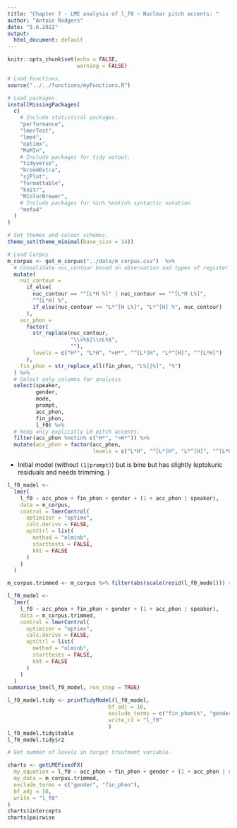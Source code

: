 ```yaml
---
title: "Chapter 7 - LME analysis of l_f0 ~ Nuclear pitch accents: "
author: "Antoin Rodgers"
date: "5.6.2022"
output:
  html_document: default
---
```


```r
knitr::opts_chunk$set(echo = FALSE,
                      warning = FALSE)

# Load Functions.
source("../../functions/myFunctions.R") 

# Load packages.
installMissingPackages(
  c(
    # Include statistical packages.
    "performance",
    "lmerTest",
    "lme4",
    "optimx",
    "MuMIn",
    # Include packages for tidy output.
    "tidyverse",
    "broomExtra",
    "sjPlot",
    "formattable",
    "knitr",
    "RColorBrewer",
    # Include packages for %in% %notin% syntactic notation
    "mefa4"
  )
)

# Set themes and colour schemes.
theme_set(theme_minimal(base_size = 14))

# Load Corpus
m_corpus <- get_m_corpus("../data/m_corpus.csv")  %>%
  # Consolidate nuc_contour based on observation and types of register shift.
  mutate(
    nuc_contour =
      if_else(
        nuc_contour == "^[L*H %]" | nuc_contour == "^[L*H L%]",
        "^[L*H] %",
        if_else(nuc_contour == "L*^[H L%]", "L*^[H] %", nuc_contour)
      ),
    acc_phon =
      factor(
        str_replace(nuc_contour,
                    "\\s%$|\\sL%$",
                    ""),
        levels = c("H*", "L*H", ">H*", "^[L*]H", "L*^[H]", "^[L*H]")
      ),
    fin_phon = str_replace_all(fin_phon, "L%]|%]", "%")
  ) %>%
  # Select only columns for analysis
  select(speaker,
         gender,
         mode,
         prompt,
         acc_phon,
         fin_phon,
         l_f0) %>%
  # keep only explicitly LH pitch accents.
  filter(acc_phon %notin% c("H*", ">H*")) %>%
  mutate(acc_phon = factor(acc_phon,
                           levels = c("L*H", "^[L*]H", "L*^[H]", "^[L*H]")))

```

* Initial model (without `(1|prompt)`) but is bine but has slightly leptokuric residuals and needs trimming. )
```r
l_f0_model <-
  lmer(
    l_f0 ~ acc_phon + fin_phon + gender + (1 + acc_phon | speaker),
    data = m_corpus,
    control = lmerControl(
      optimizer = "optimx",
      calc.derivs = FALSE,
      optCtrl = list(
        method = "nlminb",
        starttests = FALSE,
        kkt = FALSE
      )
    )
  )

m_corpus.trimmed <- m_corpus %>% filter(abs(scale(resid(l_f0_model))) <= 3.5)

l_f0_model <-
  lmer(
    l_f0 ~ acc_phon + fin_phon + gender + (1 + acc_phon | speaker),
    data = m_corpus.trimmed,
    control = lmerControl(
      optimizer = "optimx",
      calc.derivs = FALSE,
      optCtrl = list(
        method = "nlminb",
        starttests = FALSE,
        kkt = FALSE
      )
    )
  )
summarise_lme(l_f0_model, run_step = TRUE)
```


```r

l_f0_model.tidy <- printTidyModel(l_f0_model,
                                bf_adj = 16,
                                exclude_terms = c("fin_phonL%", "genderM"),
                                write_r2 = "l_f0"
                                )
l_f0_model.tidy$table
l_f0_model.tidy$r2

```

```r
# Get number of levels in target treatment variable.

charts <- getLMEFixedFX(
  my_equation = l_f0 ~ acc_phon + fin_phon + gender + (1 + acc_phon | speaker),
  my_data = m_corpus.trimmed,
  exclude_terms = c("gender", "fin_phon"),
  bf_adj = 16,
  write = "l_f0"
)
charts$intercepts
charts$pairwise


```


